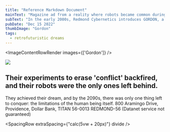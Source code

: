 ```yaml
---
title: "Reference Markdown Document"
mainText: "Magazine ad from a reality where robots became common during the microcomputer era."
subText: "In the early 2000s, Redmond Cybernetics introduces GORDON, a series of interfacer robots."
pubDate: "Dec 15 2022"
thumbImage: "Gordon"
tags:
  - retrofuturistic dreams
---
```



<ImageContentRowRender 
  images={['Gordon']}
/>

<HeadingContentRow classes="centered" verticalSpacing={HEADING_VERTICAL_SPACING} client:only="react">
<img src="/images/Icon_Robots (2).png" width={350} className="image-robot-look"  />
    <h2 className="highlight-orange">Their experiments to erase 'conflict' backfired, and their robots were the only ones left behind.</h2>
</HeadingContentRow>

<TextContentRow>
  They achieved their dream, and by the 2090s, there was only one thing left to conquer: the limitations of the human being itself.
</TextContentRow>

<QuoteRow author={AuthorCAN} >
800 Aramingo Drive, Providence, Dollar Bank, TITAN 56-0013
REDMOND-56 (Datanet service not guaranteed)
</QuoteRow>

<SpacingRow extraSpacing={"calc(5vw + 20px)"} divide />